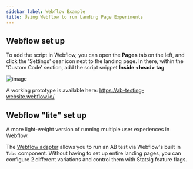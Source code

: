 ```yaml
---
sidebar_label: Webflow Example
title: Using Webflow to run Landing Page Experiments
---
```


## Webflow set up

To add the script in Webflow, you can open the **Pages** tab on the left, and click the 'Settings' gear icon next to the landing page.  In there, within the 'Custom Code' section, add the script snippet **Inside &lt;head&gt; tag**

![image](https://user-images.githubusercontent.com/74588208/210325253-6d118adf-8758-48fb-9c99-fdee6ff34f06.png)

A working prototype is available here: https://ab-testing-website.webflow.io/

## Webflow "lite" set up

A more light-weight version of running multiple user experiences in Webflow.

The [Webflow adapter](https://github.com/statsig-io/webflowAdapter) allows you to run an AB test via Webflow's built in `Tabs` component.
Without having to set up entire landing pages, you can configure 2 different variations and control them with Statsig feature flags.

